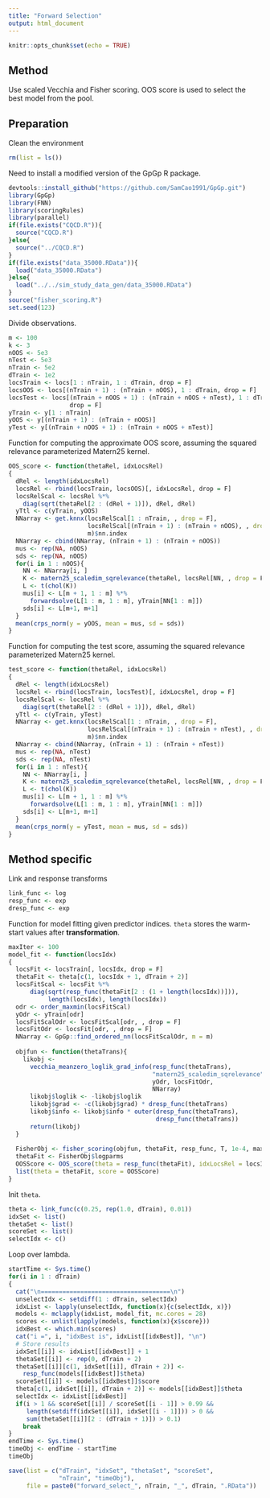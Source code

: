 ```yaml
---
title: "Forward Selection"
output: html_document
---
```


```r
knitr::opts_chunk$set(echo = TRUE)
```

## Method 
Use scaled Vecchia and Fisher scoring. OOS score is used to select the best model from the pool.

## Preparation
Clean the environment
```r
rm(list = ls())
```
Need to install a modified version of the GpGp R package.
```r
devtools::install_github("https://github.com/SamCao1991/GpGp.git")
library(GpGp)
library(FNN)
library(scoringRules)
library(parallel)
if(file.exists("CQCD.R")){
  source("CQCD.R")
}else{
  source("../CQCD.R")
}
if(file.exists("data_35000.RData")){
  load("data_35000.RData")
}else{
  load("../../sim_study_data_gen/data_35000.RData")
}
source("fisher_scoring.R")
set.seed(123)
```
Divide observations.
```r
m <- 100
k <- 3
nOOS <- 5e3
nTest <- 5e3
nTrain <- 5e2
dTrain <- 1e2
locsTrain <- locs[1 : nTrain, 1 : dTrain, drop = F]
locsOOS <- locs[(nTrain + 1) : (nTrain + nOOS), 1 : dTrain, drop = F]
locsTest <- locs[(nTrain + nOOS + 1) : (nTrain + nOOS + nTest), 1 : dTrain, 
                 drop = F]
yTrain <- y[1 : nTrain]
yOOS <- y[(nTrain + 1) : (nTrain + nOOS)]
yTest <- y[(nTrain + nOOS + 1) : (nTrain + nOOS + nTest)]
```
Function for computing the approximate OOS score, assuming the squared relevance parameterized Matern25 kernel.
```r
OOS_score <- function(thetaRel, idxLocsRel)
{
  dRel <- length(idxLocsRel)
  locsRel <- rbind(locsTrain, locsOOS)[, idxLocsRel, drop = F]
  locsRelScal <- locsRel %*% 
    diag(sqrt(thetaRel[2 : (dRel + 1)]), dRel, dRel)
  yTtl <- c(yTrain, yOOS)
  NNarray <- get.knnx(locsRelScal[1 : nTrain, , drop = F],
                      locsRelScal[(nTrain + 1) : (nTrain + nOOS), , drop = F], 
                      m)$nn.index
  NNarray <- cbind(NNarray, (nTrain + 1) : (nTrain + nOOS))
  mus <- rep(NA, nOOS)
  sds <- rep(NA, nOOS)
  for(i in 1 : nOOS){
    NN <- NNarray[i, ]
    K <- matern25_scaledim_sqrelevance(thetaRel, locsRel[NN, , drop = F])
    L <- t(chol(K))
    mus[i] <- L[m + 1, 1 : m] %*% 
      forwardsolve(L[1 : m, 1 : m], yTrain[NN[1 : m]])
    sds[i] <- L[m+1, m+1]
  }
  mean(crps_norm(y = yOOS, mean = mus, sd = sds))
}
```

Function for computing the test score, assuming the squared relevance parameterized Matern25 kernel.
```r
test_score <- function(thetaRel, idxLocsRel)
{
  dRel <- length(idxLocsRel)
  locsRel <- rbind(locsTrain, locsTest)[, idxLocsRel, drop = F]
  locsRelScal <- locsRel %*% 
    diag(sqrt(thetaRel[2 : (dRel + 1)]), dRel, dRel)
  yTtl <- c(yTrain, yTest)
  NNarray <- get.knnx(locsRelScal[1 : nTrain, , drop = F],
                      locsRelScal[(nTrain + 1) : (nTrain + nTest), , drop = F], 
                      m)$nn.index
  NNarray <- cbind(NNarray, (nTrain + 1) : (nTrain + nTest))
  mus <- rep(NA, nTest)
  sds <- rep(NA, nTest)
  for(i in 1 : nTest){
    NN <- NNarray[i, ]
    K <- matern25_scaledim_sqrelevance(thetaRel, locsRel[NN, , drop = F])
    L <- t(chol(K))
    mus[i] <- L[m + 1, 1 : m] %*% 
      forwardsolve(L[1 : m, 1 : m], yTrain[NN[1 : m]])
    sds[i] <- L[m+1, m+1]
  }
  mean(crps_norm(y = yTest, mean = mus, sd = sds))
}
```

## Method specific

Link and response transforms
```r
link_func <- log
resp_func <- exp
dresp_func <- exp
```
Function for model fitting given predictor indices. `theta` stores the warm-start values after **transformation**. 
```r
maxIter <- 100
model_fit <- function(locsIdx)
{
  locsFit <- locsTrain[, locsIdx, drop = F]
  thetaFit <- theta[c(1, locsIdx + 1, dTrain + 2)]
  locsFitScal <- locsFit %*% 
      diag(sqrt(resp_func(thetaFit[2 : (1 + length(locsIdx))])), 
           length(locsIdx), length(locsIdx))
  odr <- order_maxmin(locsFitScal)
  yOdr <- yTrain[odr]
  locsFitScalOdr <- locsFitScal[odr, , drop = F]
  locsFitOdr <- locsFit[odr, , drop = F]
  NNarray <- GpGp::find_ordered_nn(locsFitScalOdr, m = m)
  
  objfun <- function(thetaTrans){
    likobj <- 
      vecchia_meanzero_loglik_grad_info(resp_func(thetaTrans), 
                                        "matern25_scaledim_sqrelevance",
                                        yOdr, locsFitOdr, 
                                        NNarray)
      likobj$loglik <- -likobj$loglik
      likobj$grad <- -c(likobj$grad) * dresp_func(thetaTrans)
      likobj$info <- likobj$info * outer(dresp_func(thetaTrans),
                                         dresp_func(thetaTrans))
      return(likobj)
  }
  
  FisherObj <- fisher_scoring(objfun, thetaFit, resp_func, T, 1e-4, maxIter)
  thetaFit <- FisherObj$logparms
  OOSScore <- OOS_score(theta = resp_func(thetaFit), idxLocsRel = locsIdx)
  list(theta = thetaFit, score = OOSScore)
}
```

Init `theta`.
```r
theta <- link_func(c(0.25, rep(1.0, dTrain), 0.01))
idxSet <- list()
thetaSet <- list()
scoreSet <- list()
selectIdx <- c()
```
Loop over lambda.
```r
startTime <- Sys.time()
for(i in 1 : dTrain)
{
  cat("\n====================================\n")
  unselectIdx <- setdiff(1 : dTrain, selectIdx)
  idxList <- lapply(unselectIdx, function(x){c(selectIdx, x)})
  models <- mclapply(idxList, model_fit, mc.cores = 28)
  scores <- unlist(lapply(models, function(x){x$score}))
  idxBest <- which.min(scores)
  cat("i =", i, "idxBest is", idxList[[idxBest]], "\n")
  # Store results
  idxSet[[i]] <- idxList[[idxBest]] + 1
  thetaSet[[i]] <- rep(0, dTrain + 2)
  thetaSet[[i]][c(1, idxSet[[i]], dTrain + 2)] <- 
    resp_func(models[[idxBest]]$theta)
  scoreSet[[i]] <- models[[idxBest]]$score
  theta[c(1, idxSet[[i]], dTrain + 2)] <- models[[idxBest]]$theta
  selectIdx <- idxList[[idxBest]]
  if(i > 1 && scoreSet[[i]] / scoreSet[[i - 1]] > 0.99 &&
     length(setdiff(idxSet[[i]], idxSet[[i - 1]])) > 0 && 
     sum(thetaSet[[i]][2 : (dTrain + 1)]) > 0.1)
    break
}
endTime <- Sys.time()
timeObj <- endTime - startTime
timeObj
```

```r
save(list = c("dTrain", "idxSet", "thetaSet", "scoreSet",
              "nTrain", "timeObj"), 
     file = paste0("forward_select_", nTrain, "_", dTrain, ".RData"))
```
